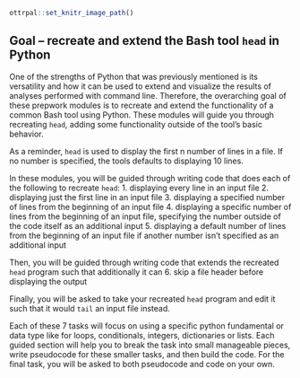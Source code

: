 ```r
ottrpal::set_knitr_image_path()
```

## Goal -- recreate and extend the Bash tool `head` in Python

One of the strengths of Python that was previously mentioned is its versatility and how it can be used to extend and visualize the results of analyses performed with command line. Therefore, the overarching goal of these prepwork modules is to recreate and extend the functionality of a common Bash tool using Python. These modules will guide you through recreating `head`, adding some functionality outside of the tool's basic behavior.

As a reminder, `head` is used to display the first n number of lines in a file. If no number is specified, the tools defaults to displaying 10 lines.

In these modules, you will be guided through writing code that does each of the following to recreate `head`:
1. displaying every line in an input file
2. displaying just the first line in an input file
3. displaying a specified number of lines from the beginning of an input file
4. displaying a specific number of lines from the beginning of an input file, specifying the number outside of the code itself as an additional input
5. displaying a default number of lines from the beginning of an input file if another number isn't specified as an additional input

Then, you will be guided through writing code that extends the recreated `head` program such that additionally it can
6. skip a file header before displaying the output

Finally, you will be asked to take your recreated `head` program and edit it such that it would `tail` an input file instead.

Each of these 7 tasks will focus on using a specific python fundamental or data type like for loops, conditionals, integers, dictionaries or lists. Each guided section will help you to break the task into small manageable pieces, write pseudocode for these smaller tasks, and then build the code. For the final task, you will be asked to both pseudocode and code on your own.